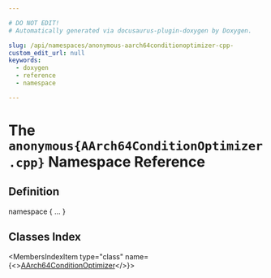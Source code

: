 ```yaml
---

# DO NOT EDIT!
# Automatically generated via docusaurus-plugin-doxygen by Doxygen.

slug: /api/namespaces/anonymous-aarch64conditionoptimizer-cpp-
custom_edit_url: null
keywords:
  - doxygen
  - reference
  - namespace

---
```





# The `anonymous{AArch64ConditionOptimizer.cpp}` Namespace Reference

<DoxygenPage pluginConfig={pluginConfig}>



## Definition

<CodeBlock>namespace &#123; ... &#125;</CodeBlock>

## Classes Index

<MembersIndex>

<MembersIndexItem
  type="class"
  name={<><a href="/docs/api/classes/anonymous-namespace-aarch64conditionoptimizer-cpp-/aarch64conditionoptimizer">AArch64ConditionOptimizer</a></>}>
</MembersIndexItem>

</MembersIndex>


</DoxygenPage>

